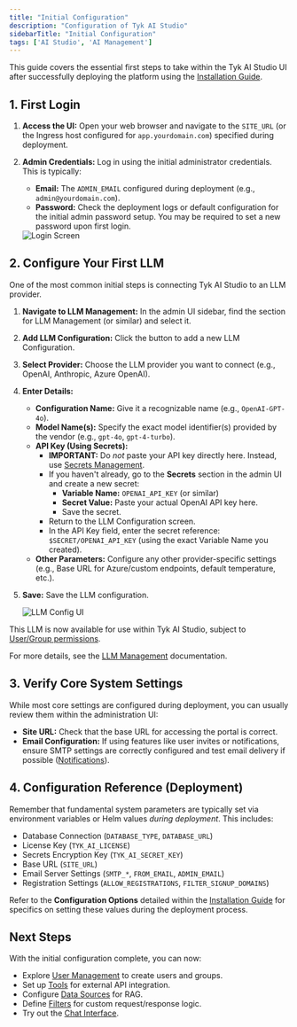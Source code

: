 ```yaml
---
title: "Initial Configuration"
description: "Configuration of Tyk AI Studio"
sidebarTitle: "Initial Configuration"
tags: ['AI Studio', 'AI Management']
---
```


This guide covers the essential first steps to take within the Tyk AI Studio UI after successfully deploying the platform using the [Installation Guide](/docsv2/nightly/docsv2/nightly/ai-management/ai-studio/deployment-helm-k8s).

## 1. First Login

1.  **Access the UI:** Open your web browser and navigate to the `SITE_URL` (or the Ingress host configured for `app.yourdomain.com`) specified during deployment.
2.  **Admin Credentials:** Log in using the initial administrator credentials. This is typically:
    *   **Email:** The `ADMIN_EMAIL` configured during deployment (e.g., `admin@yourdomain.com`).
    *   **Password:** Check the deployment logs or default configuration for the initial admin password setup. You may be required to set a new password upon first login.

    <img src="/img/ai-management/login-screen.png" alt="Login Screen" />

## 2. Configure Your First LLM

One of the most common initial steps is connecting Tyk AI Studio to an LLM provider.

1.  **Navigate to LLM Management:** In the admin UI sidebar, find the section for LLM Management (or similar) and select it.
2.  **Add LLM Configuration:** Click the button to add a new LLM Configuration.
3.  **Select Provider:** Choose the LLM provider you want to connect (e.g., OpenAI, Anthropic, Azure OpenAI).
4.  **Enter Details:**
    *   **Configuration Name:** Give it a recognizable name (e.g., `OpenAI-GPT-4o`).
    *   **Model Name(s):** Specify the exact model identifier(s) provided by the vendor (e.g., `gpt-4o`, `gpt-4-turbo`).
    *   **API Key (Using Secrets):**
        *   **IMPORTANT:** Do *not* paste your API key directly here. Instead, use [Secrets Management](/docsv2/nightly/docsv2/nightly/ai-management/ai-studio/secrets).
        *   If you haven't already, go to the **Secrets** section in the admin UI and create a new secret:
            *   **Variable Name:** `OPENAI_API_KEY` (or similar)
            *   **Secret Value:** Paste your actual OpenAI API key here.
            *   Save the secret.
        *   Return to the LLM Configuration screen.
        *   In the API Key field, enter the secret reference: `$SECRET/OPENAI_API_KEY` (using the exact Variable Name you created).
    *   **Other Parameters:** Configure any other provider-specific settings (e.g., Base URL for Azure/custom endpoints, default temperature, etc.).
5.  **Save:** Save the LLM configuration.

    <img src="/img/ai-management/initial-configuration-llm-config-ui.png" alt="LLM Config UI" />

This LLM is now available for use within Tyk AI Studio, subject to [User/Group permissions](/docsv2/nightly/docsv2/nightly/ai-management/ai-studio/user-management).

For more details, see the [LLM Management](/docsv2/nightly/docsv2/nightly/ai-management/ai-studio/llm-management) documentation.

## 3. Verify Core System Settings

While most core settings are configured during deployment, you can usually review them within the administration UI:

*   **Site URL:** Check that the base URL for accessing the portal is correct.
*   **Email Configuration:** If using features like user invites or notifications, ensure SMTP settings are correctly configured and test email delivery if possible ([Notifications](/docsv2/nightly/docsv2/nightly/ai-management/ai-studio/notifications)).

## 4. Configuration Reference (Deployment)

Remember that fundamental system parameters are typically set via environment variables or Helm values *during deployment*. This includes:

*   Database Connection (`DATABASE_TYPE`, `DATABASE_URL`)
*   License Key (`TYK_AI_LICENSE`)
*   Secrets Encryption Key (`TYK_AI_SECRET_KEY`)
*   Base URL (`SITE_URL`)
*   Email Server Settings (`SMTP_*`, `FROM_EMAIL`, `ADMIN_EMAIL`)
*   Registration Settings (`ALLOW_REGISTRATIONS`, `FILTER_SIGNUP_DOMAINS`)

Refer to the **Configuration Options** detailed within the [Installation Guide](/docsv2/nightly/docsv2/nightly/ai-management/ai-studio/deployment-helm-k8s) for specifics on setting these values during the deployment process.

## Next Steps

With the initial configuration complete, you can now:

*   Explore [User Management](/docsv2/nightly/docsv2/nightly/ai-management/ai-studio/user-management) to create users and groups.
*   Set up [Tools](/docsv2/nightly/docsv2/nightly/ai-management/ai-studio/tools) for external API integration.
*   Configure [Data Sources](/docsv2/nightly/docsv2/nightly/ai-management/ai-studio/datasources-rag) for RAG.
*   Define [Filters](/docsv2/nightly/docsv2/nightly/ai-management/ai-studio/filters) for custom request/response logic.
*   Try out the [Chat Interface](/docsv2/nightly/docsv2/nightly/ai-management/ai-studio/chat-interface).
